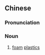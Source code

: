 ==Chinese==
{{zh-forms|type=22}}

===Pronunciation===
{{zh-pron
|m=pàomò sùliào
|c=pou5 mut6 sou3 liu6-2,pou5 mut6 sok3 liu6-2
|cat=n
}}

===Noun===
{{zh-noun}}

# [[foam]] [[plastics]]